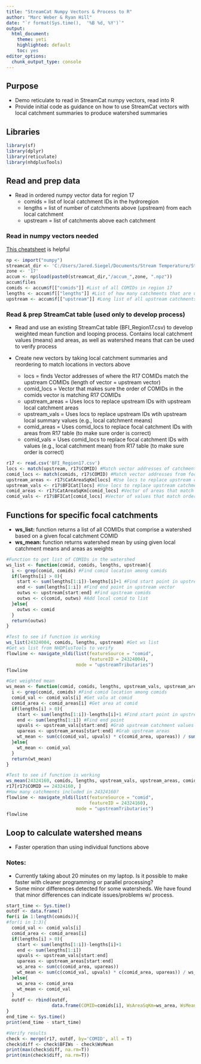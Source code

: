 ---
title: "StreamCat Numpy Vectors & Process to R"
author: "Marc Weber & Ryan Hill"
date: "`r format(Sys.time(),  '%B %d, %Y')`"
output: 
  html_document:
    theme: yeti
    highlighted: default 
    toc: yes
editor_options: 
  chunk_output_type: console
---

## Purpose

* Demo reticulate to read in StreamCat numpy vectors, read into R
* Provide initial code as guidance on how to use StreamCat vectors with local catchment summaries to produce watershed summaries

## Libraries
```{r , message=FALSE}
library(sf)
library(dplyr)
library(reticulate)
library(nhdplusTools)
```

## Read and prep data 

* Read in ordered numpy vector data for region 17
    * comids = list of local catchment IDs in the hydroregion
    * lengths = list of number of catchments above (upstream) from each local catchment
    * upstream = list of catchments above each catchment

### Read in numpy vectors needed
[This cheatsheet](https://cran.r-project.org/web/packages/RcppCNPy/vignettes/UsingReticulate.pdf) is helpful

```{r, eval=FALSE}
np <- import("numpy")
streamcat_dir <- 'C:/Users/Jared.Siegel/Documents/Stream Temperature/StreamCat_Variables'
zone <- '17'
accum <- np$load(paste0(streamcat_dir,"/accum_",zone, ".npz"))
accum$files
comids <- accum$f[["comids"]] #List of all COMIDs in region 17
lengths <- accum$f[["lengths"]] #List of how many catchments that are upstream of each comid
upstream <- accum$f[["upstream"]] #Long list of all upstream catchments for each comid
```

### Read & prep StreamCat table (used only to develop process)

* Read and use an existing StreamCat table (BFI_Region17.csv) to develop weighted mean function and looping process. Contains local catchment values (means) and areas, as well as watershed means that can be used to verify process

* Create new vectors by taking local catchment summaries and reordering to match locations in vectors above
    * locs = finds Vector addresses of where the R17 COMIDs match the upstream COMIDs (length of vector = upstream vector)
    * comid_locs = Vector that makes sure the order of COMIDs in the comids vector is matching R17 COMIDs
    * upstream_areas = Uses locs to replace upstream IDs with upstream local catchment areas
    * upstream_vals = Uses locs to replace upstream IDs wtih upstream local summary values (e.g., local catchment means)
    * comid_areas = Uses comid_locs to replace focal catchment IDs with areas from R17 table (to make sure order is correct)
    * comid_vals = Uses comid_locs to replace focal catchment IDs with values (e.g., local catchment mean) from R17 table (to make sure order is correct)

```{r, eval=FALSE}
r17 <- read.csv('BFI_Region17.csv')
locs <- match(upstream, r17$COMID) #Match vector addresses of catchment COMIDs to full vector of upstream catchments
comid_locs <- match(comids, r17$COMID) #Match vector addresses from focal catchment COMIDs to table of catchment summaries
upstream_areas <- r17$CatAreaSqKm[locs] #Use locs to replace upstream catchment IDs with catchment areas
upstream_vals <- r17$BFICat[locs] #Use locs to replace upstream catchment IDs with catchment means
comid_areas <- r17$CatAreaSqKm[comid_locs] #Vector of areas that match order of comids vector
comid_vals <- r17$BFICat[comid_locs] #Vector of values that match order of cominds vector
```

## Functions for specific focal catchments

* __ws_list:__ function returns a list of all COMIDs that comprise a watershed based on a given focal catchment COMID
* __ws_mean:__ function returns watershed mean by using given local catchment means and areas as weights

```{r, eval=FALSE}
#Function to get list of COMIDs in the watershed
ws_list <- function(comid, comids, lengths, upstream){
  i <- grep(comid, comids) #Find comid location among comids
  if(lengths[i] > 0){
    start <- sum(lengths[1:i])-lengths[i]+1 #Find start point in upstream vector
    end <- sum(lengths[1:i]) #Find end point in upstream vector
    outws <- upstream[start:end] #Find upstream comids
    outws <- c(comid, outws) #Add local comid to list
  }else{
    outws <- comid
  }
  return(outws)
}

#Test to see if function is working
ws_list(24324004, comids, lengths, upstream) #Get ws list
#Get ws list from NHDPlusTools to verify
flowline <- navigate_nldi(list(featureSource = "comid", 
                               featureID = 24324004), 
                          mode = "upstreamTributaries")
flowline

#Get weighted mean
ws_mean <- function(comid, comids, lengths, upstream_vals, upstream_areas, comid_vals, comid_areas){
  i <- grep(comid, comids) #Find comid location among comids
  comid_val <- comid_vals[i] #Get valu at comid
  comid_area <- comid_areas[i] #Get area at comid
  if(lengths[i] > 0){
    start <- sum(lengths[1:i])-lengths[i]+1 #Find start point in upstream vecotrs
    end <- sum(lengths[1:i]) #Find end point
    upvals <- upstream_vals[start:end] #Grab upstream catchment values
    upareas <- upstream_areas[start:end] #Grab upstream areas
    wt_mean <- sum(c(comid_val, upvals) * c(comid_area, upareas)) / sum(c(comid_area, upareas))
  }else{
    wt_mean <- comid_val
  }
  return(wt_mean)
}

#Test to see if function is working
ws_mean(24324160, comids, lengths, upstream_vals, upstream_areas, comid_vals, comid_areas)
r17[r17$COMID == 24324160, ]
#How many catchments included in 24324160?
flowline <- navigate_nldi(list(featureSource = "comid", 
                               featureID = 24324160), 
                          mode = "upstreamTributaries")
flowline
```

## Loop to calculate watershed means

* Faster operation than using individual functions above

### Notes:
* Currently taking about 20 minutes on my laptop. Is it possible to make faster with cleaner programming or parallel processing?
* Some minor differences detected for some watersheds. We have found that minor differences can indicate issues/problems w/ process.

```{r, eval=FALSE}

start_time <- Sys.time()
outdf <- data.frame()
for(i in 1:length(comids)){ 
#for(i in 1:3){ 
  comid_val <- comid_vals[i]
  comid_area <- comid_areas[i]
  if(lengths[i] > 0){
    start <- sum(lengths[1:i])-lengths[i]+1
    end <- sum(lengths[1:i])
    upvals <- upstream_vals[start:end]
    upareas <- upstream_areas[start:end]
    ws_area <- sum(c(comid_area, upareas))
    wt_mean <- sum(c(comid_val, upvals) * c(comid_area, upareas)) / ws_area
  }else{
    ws_area <- comid_area
    wt_mean <- comid_val
  }
  outdf <- rbind(outdf, 
                 data.frame(COMID=comids[i], WsAreaSqKm=ws_area, WsMean=wt_mean))
}
end_time <- Sys.time()
print(end_time - start_time)

#Verify results
check <- merge(r17, outdf, by='COMID', all = T)
check$diff <- check$BFIWs - check$WsMean
print(max(check$diff, na.rm=T))
print(min(check$diff, na.rm=T))

```
